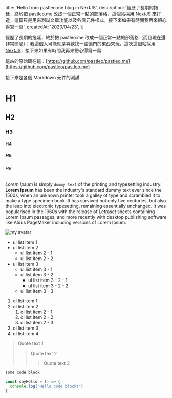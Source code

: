 
  title: 'Hello from pastleo.me blog in NextJS',
  description: '經歷了長期的拖延，終於把 pastleo.me 改成一個正常一點的部落格，這個站採用 NextJS 來打造，這篇只是用來測試文章功能以及各個元件樣式，接下來如果有時間我再來把心得寫一寫',
  createdAt: '2020/04/23',
};


經歷了長期的拖延，終於把 pastleo.me 改成一個正常一點的部落格（而且現在還非常簡陋）；我這個人可能就是喜歡找一些偏門的東西來玩，這次這個站採用 [NextJS](https://nextjs.org/)，接下來如果有時間我再來把心得寫一寫

這站的原始碼在這：[https://github.com/pastleo/pastleo.me](https://github.com/pastleo/pastleo.me)

接下來是各個 Markdown 元件的測試

# H1

## H2

### H3

#### H4

##### H5

###### H6

*Lorem Ipsum* is simply `dummy text` of the printing and typesetting industry. **Lorem Ipsum** has been the industry's standard dummy text ever since the 1500s, when an unknown printer took a galley of type and scrambled it to make a type specimen book. It has survived not only five centuries, but also the leap into electronic typesetting, remaining essentially unchanged. It was popularised in the 1960s with the release of Letraset sheets containing Lorem Ipsum passages, and more recently with desktop publishing software like Aldus PageMaker including versions of Lorem Ipsum.

![my avatar](/posts/20200423-hello-world/demo.jpg)

* ul list item 1
* ul list item 2
  * ul list item 2 - 1
  * ul list item 2 - 2
* ul list item 3
  * ul list item 3 - 1
  * ul list item 3 - 2
    * ul list item 3 - 2 - 1
    * ul list item 3 - 2 - 2
  * ul list item 3 - 3

1. ol list item 1
2. ol list item 2
    1. ol list item 2 - 1
    2. ol list item 2 - 2
    3. ol list item 2 - 3
3. ol list item 3
4. ol list item 4

> Quote text 1
>> Quote text 2
>>> Quote text 3

```
some code block
```

```javascript
const sayHello = () => {
  console.log("Hello code block!")
}
```
